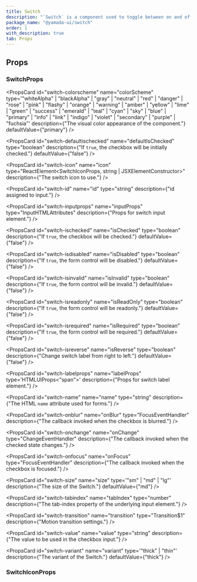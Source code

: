 ```yaml
---
title: Switch
description: "`Switch` is a component used to toggle between on and off states."
package_name: "@yamada-ui/switch"
order: 1
with_description: true
tab: Props
---
```


## Props

### SwitchProps

<PropsCard id="switch-_accept" name="_accept" type="CSSUIObject" />

<PropsCard id="switch-_active" name="_active" type="CSSUIObject" />

<PropsCard id="switch-_after" name="_after" type="CSSUIObject" />

<PropsCard id="switch-_anylink" name="_anyLink" type="CSSUIObject" />

<PropsCard id="switch-_autofill" name="_autofill" type="CSSUIObject" />

<PropsCard id="switch-_backdrop" name="_backdrop" type="CSSUIObject" />

<PropsCard id="switch-_before" name="_before" type="CSSUIObject" />

<PropsCard id="switch-_between" name="_between" type="CSSUIObject" />

<PropsCard id="switch-_blank" name="_blank" type="CSSUIObject" />

<PropsCard id="switch-_checked" name="_checked" type="CSSUIObject" />

<PropsCard id="switch-_cue" name="_cue" type="CSSUIObject" />

<PropsCard id="switch-_cueregion" name="_cueRegion" type="CSSUIObject" />

<PropsCard id="switch-_dark" name="_dark" type="CSSUIObject" />

<PropsCard id="switch-_default" name="_default" type="CSSUIObject" />

<PropsCard id="switch-_disabled" name="_disabled" type="CSSUIObject" />

<PropsCard id="switch-_empty" name="_empty" type="CSSUIObject" />

<PropsCard id="switch-_enabled" name="_enabled" type="CSSUIObject" />

<PropsCard id="switch-_end" name="_end" type="CSSUIObject" />

<PropsCard id="switch-_even" name="_even" type="CSSUIObject" />

<PropsCard id="switch-_expanded" name="_expanded" type="CSSUIObject" />

<PropsCard id="switch-_fileselector" name="_fileSelector" type="CSSUIObject" />

<PropsCard id="switch-_filled" name="_filled" type="CSSUIObject" />

<PropsCard id="switch-_first" name="_first" type="CSSUIObject" />

<PropsCard id="switch-_firstletter" name="_firstLetter" type="CSSUIObject" />

<PropsCard id="switch-_firstline" name="_firstLine" type="CSSUIObject" />

<PropsCard id="switch-_focus" name="_focus" type="CSSUIObject" />

<PropsCard id="switch-_focusvisible" name="_focusVisible" type="CSSUIObject" />

<PropsCard id="switch-_focuswithin" name="_focusWithin" type="CSSUIObject" />

<PropsCard id="switch-_fullscreen" name="_fullScreen" type="CSSUIObject" />

<PropsCard id="switch-_grabbed" name="_grabbed" type="CSSUIObject" />

<PropsCard id="switch-_groupaccept" name="_groupAccept" type="CSSUIObject" />

<PropsCard id="switch-_groupactive" name="_groupActive" type="CSSUIObject" />

<PropsCard id="switch-_groupblank" name="_groupBlank" type="CSSUIObject" />

<PropsCard id="switch-_groupchecked" name="_groupChecked" type="CSSUIObject" />

<PropsCard
  id="switch-_groupdisabled"
  name="_groupDisabled"
  type="CSSUIObject"
/>

<PropsCard id="switch-_groupenabled" name="_groupEnabled" type="CSSUIObject" />

<PropsCard
  id="switch-_groupexpanded"
  name="_groupExpanded"
  type="CSSUIObject"
/>

<PropsCard id="switch-_groupfocus" name="_groupFocus" type="CSSUIObject" />

<PropsCard
  id="switch-_groupfocusvisible"
  name="_groupFocusVisible"
  type="CSSUIObject"
/>

<PropsCard
  id="switch-_groupfocuswithin"
  name="_groupFocusWithin"
  type="CSSUIObject"
/>

<PropsCard id="switch-_groupgrabbed" name="_groupGrabbed" type="CSSUIObject" />

<PropsCard
  id="switch-_grouphorizontal"
  name="_groupHorizontal"
  type="CSSUIObject"
/>

<PropsCard id="switch-_grouphover" name="_groupHover" type="CSSUIObject" />

<PropsCard id="switch-_groupidle" name="_groupIdle" type="CSSUIObject" />

<PropsCard id="switch-_groupinvalid" name="_groupInvalid" type="CSSUIObject" />

<PropsCard id="switch-_grouploaded" name="_groupLoaded" type="CSSUIObject" />

<PropsCard id="switch-_grouploading" name="_groupLoading" type="CSSUIObject" />

<PropsCard
  id="switch-_groupoptional"
  name="_groupOptional"
  type="CSSUIObject"
/>

<PropsCard
  id="switch-_groupplaceholdershown"
  name="_groupPlaceholderShown"
  type="CSSUIObject"
/>

<PropsCard id="switch-_grouppressed" name="_groupPressed" type="CSSUIObject" />

<PropsCard
  id="switch-_groupreadonly"
  name="_groupReadOnly"
  type="CSSUIObject"
/>

<PropsCard
  id="switch-_groupreadwrite"
  name="_groupReadWrite"
  type="CSSUIObject"
/>

<PropsCard id="switch-_groupreject" name="_groupReject" type="CSSUIObject" />

<PropsCard
  id="switch-_grouprequired"
  name="_groupRequired"
  type="CSSUIObject"
/>

<PropsCard
  id="switch-_groupselected"
  name="_groupSelected"
  type="CSSUIObject"
/>

<PropsCard
  id="switch-_groupuserinvalid"
  name="_groupUserInvalid"
  type="CSSUIObject"
/>

<PropsCard id="switch-_groupvalid" name="_groupValid" type="CSSUIObject" />

<PropsCard
  id="switch-_groupvertical"
  name="_groupVertical"
  type="CSSUIObject"
/>

<PropsCard id="switch-_hidden" name="_hidden" type="CSSUIObject" />

<PropsCard id="switch-_holiday" name="_holiday" type="CSSUIObject" />

<PropsCard id="switch-_horizontal" name="_horizontal" type="CSSUIObject" />

<PropsCard id="switch-_hover" name="_hover" type="CSSUIObject" />

<PropsCard id="switch-_idle" name="_idle" type="CSSUIObject" />

<PropsCard
  id="switch-_indeterminate"
  name="_indeterminate"
  type="CSSUIObject"
/>

<PropsCard id="switch-_inrange" name="_inRange" type="CSSUIObject" />

<PropsCard id="switch-_invalid" name="_invalid" type="CSSUIObject" />

<PropsCard id="switch-_last" name="_last" type="CSSUIObject" />

<PropsCard id="switch-_light" name="_light" type="CSSUIObject" />

<PropsCard id="switch-_link" name="_link" type="CSSUIObject" />

<PropsCard id="switch-_loaded" name="_loaded" type="CSSUIObject" />

<PropsCard id="switch-_loading" name="_loading" type="CSSUIObject" />

<PropsCard id="switch-_marker" name="_marker" type="CSSUIObject" />

<PropsCard id="switch-_mediadark" name="_mediaDark" type="CSSUIObject" />

<PropsCard id="switch-_medialight" name="_mediaLight" type="CSSUIObject" />

<PropsCard
  id="switch-_mediareducemotion"
  name="_mediaReduceMotion"
  type="CSSUIObject"
/>

<PropsCard id="switch-_modal" name="_modal" type="CSSUIObject" />

<PropsCard id="switch-_nativeactive" name="_nativeActive" type="CSSUIObject" />

<PropsCard
  id="switch-_nativechecked"
  name="_nativeChecked"
  type="CSSUIObject"
/>

<PropsCard
  id="switch-_nativedisabled"
  name="_nativeDisabled"
  type="CSSUIObject"
/>

<PropsCard id="switch-_nativefocus" name="_nativeFocus" type="CSSUIObject" />

<PropsCard
  id="switch-_nativefocusvisible"
  name="_nativeFocusVisible"
  type="CSSUIObject"
/>

<PropsCard
  id="switch-_nativefocuswithin"
  name="_nativeFocusWithin"
  type="CSSUIObject"
/>

<PropsCard id="switch-_nativehidden" name="_nativeHidden" type="CSSUIObject" />

<PropsCard id="switch-_nativehover" name="_nativeHover" type="CSSUIObject" />

<PropsCard
  id="switch-_nativereadonly"
  name="_nativeReadOnly"
  type="CSSUIObject"
/>

<PropsCard id="switch-_nativetarget" name="_nativeTarget" type="CSSUIObject" />

<PropsCard id="switch-_nativevalid" name="_nativeValid" type="CSSUIObject" />

<PropsCard id="switch-_notfirst" name="_notFirst" type="CSSUIObject" />

<PropsCard id="switch-_notlast" name="_notLast" type="CSSUIObject" />

<PropsCard id="switch-_nottarget" name="_notTarget" type="CSSUIObject" />

<PropsCard id="switch-_odd" name="_odd" type="CSSUIObject" />

<PropsCard id="switch-_only" name="_only" type="CSSUIObject" />

<PropsCard id="switch-_optional" name="_optional" type="CSSUIObject" />

<PropsCard id="switch-_outrange" name="_outRange" type="CSSUIObject" />

<PropsCard id="switch-_outside" name="_outside" type="CSSUIObject" />

<PropsCard id="switch-_paused" name="_paused" type="CSSUIObject" />

<PropsCard id="switch-_peeraccept" name="_peerAccept" type="CSSUIObject" />

<PropsCard id="switch-_peeractive" name="_peerActive" type="CSSUIObject" />

<PropsCard id="switch-_peerblank" name="_peerBlank" type="CSSUIObject" />

<PropsCard id="switch-_peerchecked" name="_peerChecked" type="CSSUIObject" />

<PropsCard id="switch-_peerdisabled" name="_peerDisabled" type="CSSUIObject" />

<PropsCard id="switch-_peerenabled" name="_peerEnabled" type="CSSUIObject" />

<PropsCard id="switch-_peerexpanded" name="_peerExpanded" type="CSSUIObject" />

<PropsCard id="switch-_peerfocus" name="_peerFocus" type="CSSUIObject" />

<PropsCard
  id="switch-_peerfocusvisible"
  name="_peerFocusVisible"
  type="CSSUIObject"
/>

<PropsCard
  id="switch-_peerfocuswithin"
  name="_peerFocusWithin"
  type="CSSUIObject"
/>

<PropsCard id="switch-_peergrabbed" name="_peerGrabbed" type="CSSUIObject" />

<PropsCard
  id="switch-_peerhorizontal"
  name="_peerHorizontal"
  type="CSSUIObject"
/>

<PropsCard id="switch-_peerhover" name="_peerHover" type="CSSUIObject" />

<PropsCard id="switch-_peeridle" name="_peerIdle" type="CSSUIObject" />

<PropsCard id="switch-_peerinvalid" name="_peerInvalid" type="CSSUIObject" />

<PropsCard id="switch-_peerloaded" name="_peerLoaded" type="CSSUIObject" />

<PropsCard id="switch-_peerloading" name="_peerLoading" type="CSSUIObject" />

<PropsCard id="switch-_peeroptional" name="_peerOptional" type="CSSUIObject" />

<PropsCard
  id="switch-_peerplaceholdershown"
  name="_peerPlaceholderShown"
  type="CSSUIObject"
/>

<PropsCard id="switch-_peerpressed" name="_peerPressed" type="CSSUIObject" />

<PropsCard id="switch-_peerreadonly" name="_peerReadOnly" type="CSSUIObject" />

<PropsCard
  id="switch-_peerreadwrite"
  name="_peerReadWrite"
  type="CSSUIObject"
/>

<PropsCard id="switch-_peerreject" name="_peerReject" type="CSSUIObject" />

<PropsCard id="switch-_peerrequired" name="_peerRequired" type="CSSUIObject" />

<PropsCard id="switch-_peerselected" name="_peerSelected" type="CSSUIObject" />

<PropsCard
  id="switch-_peeruserinvalid"
  name="_peerUserInvalid"
  type="CSSUIObject"
/>

<PropsCard id="switch-_peervalid" name="_peerValid" type="CSSUIObject" />

<PropsCard id="switch-_peervertical" name="_peerVertical" type="CSSUIObject" />

<PropsCard id="switch-_picture" name="_picture" type="CSSUIObject" />

<PropsCard id="switch-_placeholder" name="_placeholder" type="CSSUIObject" />

<PropsCard
  id="switch-_placeholdershown"
  name="_placeholderShown"
  type="CSSUIObject"
/>

<PropsCard id="switch-_playing" name="_playing" type="CSSUIObject" />

<PropsCard id="switch-_pressed" name="_pressed" type="CSSUIObject" />

<PropsCard id="switch-_print" name="_print" type="CSSUIObject" />

<PropsCard id="switch-_readonly" name="_readOnly" type="CSSUIObject" />

<PropsCard id="switch-_readwrite" name="_readWrite" type="CSSUIObject" />

<PropsCard id="switch-_reject" name="_reject" type="CSSUIObject" />

<PropsCard id="switch-_required" name="_required" type="CSSUIObject" />

<PropsCard id="switch-_ripple" name="_ripple" type="CSSUIObject" />

<PropsCard id="switch-_scrollbar" name="_scrollbar" type="CSSUIObject" />

<PropsCard
  id="switch-_scrollbarbutton"
  name="_scrollbarButton"
  type="CSSUIObject"
/>

<PropsCard
  id="switch-_scrollbarcorner"
  name="_scrollbarCorner"
  type="CSSUIObject"
/>

<PropsCard
  id="switch-_scrollbarthumb"
  name="_scrollbarThumb"
  type="CSSUIObject"
/>

<PropsCard
  id="switch-_scrollbartrack"
  name="_scrollbarTrack"
  type="CSSUIObject"
/>

<PropsCard
  id="switch-_scrollbartrackpiece"
  name="_scrollbarTrackPiece"
  type="CSSUIObject"
/>

<PropsCard id="switch-_selected" name="_selected" type="CSSUIObject" />

<PropsCard id="switch-_selection" name="_selection" type="CSSUIObject" />

<PropsCard id="switch-_start" name="_start" type="CSSUIObject" />

<PropsCard id="switch-_target" name="_target" type="CSSUIObject" />

<PropsCard id="switch-_today" name="_today" type="CSSUIObject" />

<PropsCard id="switch-_userinvalid" name="_userInvalid" type="CSSUIObject" />

<PropsCard id="switch-_valid" name="_valid" type="CSSUIObject" />

<PropsCard id="switch-_vertical" name="_vertical" type="CSSUIObject" />

<PropsCard id="switch-_visited" name="_visited" type="CSSUIObject" />

<PropsCard id="switch-_weekend" name="_weekend" type="CSSUIObject" />

<PropsCard
  id="switch-colorscheme"
  name="colorScheme"
  type='"whiteAlpha" | "blackAlpha" | "gray" | "neutral" | "red" | "danger" | "rose" | "pink" | "flashy" | "orange" | "warning" | "amber" | "yellow" | "lime" | "green" | "success" | "emerald" | "teal" | "cyan" | "sky" | "blue" | "primary" | "info" | "link" | "indigo" | "violet" | "secondary" | "purple" | "fuchsia"'
  description={"The visual color appearance of the component."}
  defaultValue={"primary"}
/>

<PropsCard
  id="switch-defaultischecked"
  name="defaultIsChecked"
  type="boolean"
  description={"If `true`, the checkbox will be initially checked."}
  defaultValue={"false"}
/>

<PropsCard
  id="switch-icon"
  name="icon"
  type="ReactElement<SwitchIconProps,
  string | JSXElementConstructor<any>>"
  description={"The switch icon to use."}
/>

<PropsCard
  id="switch-id"
  name="id"
  type="string"
  description={"id assigned to input."}
/>

<PropsCard
  id="switch-inputprops"
  name="inputProps"
  type="InputHTMLAttributes<HTMLInputElement>"
  description={"Props for switch input element."}
/>

<PropsCard
  id="switch-ischecked"
  name="isChecked"
  type="boolean"
  description={"If `true`, the checkbox will be checked."}
  defaultValue={"false"}
/>

<PropsCard
  id="switch-isdisabled"
  name="isDisabled"
  type="boolean"
  description={"If `true`, the form control will be disabled."}
  defaultValue={"false"}
/>

<PropsCard
  id="switch-isinvalid"
  name="isInvalid"
  type="boolean"
  description={"If `true`, the form control will be invalid."}
  defaultValue={"false"}
/>

<PropsCard
  id="switch-isreadonly"
  name="isReadOnly"
  type="boolean"
  description={"If `true`, the form control will be readonly."}
  defaultValue={"false"}
/>

<PropsCard
  id="switch-isrequired"
  name="isRequired"
  type="boolean"
  description={"If `true`, the form control will be required."}
  defaultValue={"false"}
/>

<PropsCard
  id="switch-isreverse"
  name="isReverse"
  type="boolean"
  description={"Change switch label from right to left."}
  defaultValue={"false"}
/>

<PropsCard
  id="switch-labelprops"
  name="labelProps"
  type='HTMLUIProps<"span">'
  description={"Props for switch label element."}
/>

<PropsCard
  id="switch-name"
  name="name"
  type="string"
  description={"The HTML `name` attribute used for forms."}
/>

<PropsCard
  id="switch-onblur"
  name="onBlur"
  type="FocusEventHandler<HTMLInputElement>"
  description={"The callback invoked when the checkbox is blurred."}
/>

<PropsCard
  id="switch-onchange"
  name="onChange"
  type="ChangeEventHandler<HTMLInputElement>"
  description={"The callback invoked when the checked state changes."}
/>

<PropsCard
  id="switch-onfocus"
  name="onFocus"
  type="FocusEventHandler<HTMLInputElement>"
  description={"The callback invoked when the checkbox is focused."}
/>

<PropsCard
  id="switch-size"
  name="size"
  type='"sm" | "md" | "lg"'
  description={"The size of the Switch."}
  defaultValue={"md"}
/>

<PropsCard
  id="switch-tabindex"
  name="tabIndex"
  type="number"
  description={"The tab-index property of the underlying input element."}
/>

<PropsCard
  id="switch-transition"
  name="transition"
  type="Transition$1"
  description={"Motion transition settings."}
/>

<PropsCard
  id="switch-value"
  name="value"
  type="string"
  description={"The value to be used in the checkbox input."}
/>

<PropsCard
  id="switch-variant"
  name="variant"
  type='"thick" | "thin"'
  description={"The variant of the Switch."}
  defaultValue={"thick"}
/>

### SwitchIconProps

<PropsCard id="switchicon-isactive" name="isActive" type="boolean" />

<PropsCard id="switchicon-ischecked" name="isChecked" type="boolean" />

<PropsCard id="switchicon-isfocused" name="isFocused" type="boolean" />

<PropsCard id="switchicon-ishovered" name="isHovered" type="boolean" />
